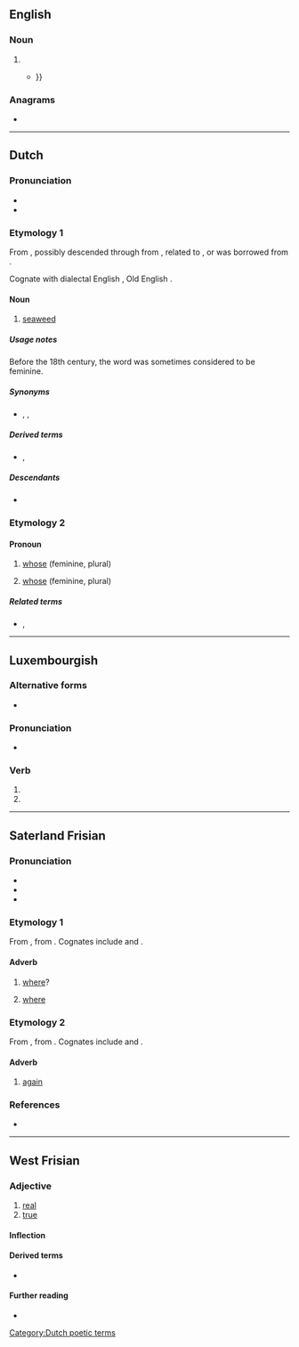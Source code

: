{{also|Wier}}
==English==

===Noun===
{{en-noun}}

# {{archaic form of|en|weir}}
#* {{quote-book|en|year=1819|author=James Dugdale|title=The New British Traveller: Or, Modern Panorama of England and Wales|passage=The '''wier''' of this fishery is very large, and consists of a dam, ten or twelve feet high {{...}}}}

===Anagrams===
* {{anagrams|en|a=eirw|Weir|Wire|weir|wire}}

----

==Dutch==

===Pronunciation===
* {{audio|nl|Nl-wier.ogg|audio}}
* {{rhymes|nl|ir|s=1}}

===Etymology 1===
From {{inh|nl|dum|wier||seaweed}}, possibly descended through {{inh|nl|odt|-}} from {{inh|nl|gem-pro|*waira}}, related to {{m|gem-pro|*wīraz}}, or was borrowed from {{der|nl|fy|-}}.

Cognate with dialectal English {{m|en|ware||seaweed}}, Old English {{m|ang|war||seaweed}}.

====Noun====
{{nl-noun|n|-en|wiertje}}

# [[seaweed]]

=====Usage notes=====
Before the 18th century, the word was sometimes considered to be feminine.

=====Synonyms=====
* {{sense|seaweed}} {{l|nl|alg}}, {{l|nl|alge}}, {{l|nl|zeegras}}

=====Derived terms=====
* {{l|nl|groenwieren}}, {{l|nl|zeewier}}

=====Descendants=====
* {{desc|af|wier}}

===Etymology 2===
{{root|nl|ine-pro|*kʷ-}}
{{rfe|nl}}

====Pronoun====
{{head|nl|pronoun}}

# {{lb|nl|interrogative|archaic}} [[whose]] (feminine, plural)
# {{lb|nl|relative|dated}} [[whose]] (feminine, plural)

=====Related terms=====
* {{l|nl|wie}}, {{l|nl|wiens}}

[[Category:Dutch poetic terms]]

----

==Luxembourgish==

===Alternative forms===
* {{l|lb|wär}}

===Pronunciation===
* {{IPA|lb|/viːr/|[viə̯]|[ˈviː.ɐ]}}

===Verb===
{{head|lb|verb form}}

# {{inflection of|lb|sinn||1|s|simple|cond}}
# {{inflection of|lb|sinn||3|s|simple|cond}}

----

==Saterland Frisian==

===Pronunciation===
* {{IPA|stq|/vir/}}
* {{hyph|stq|wier}}
* {{rhymes|stq|ir|s=1}}

===Etymology 1===
{{dercat|stq|gem-pro|inh=1}}
From {{inh|stq|ofs|hwēr}}, from {{inh|stq|gmw-pro|*hwār}}. Cognates include {{cog|fy|wêr}} and {{cog|de|wo}}.

====Adverb====
{{head|stq|adverb|cat2=interrogative adverbs|cat3=relative adverbs}}

# [[where]]?
#: {{uxi|stq|'''Wier''' is  dien Húus?|'''Where''' is your house?}}
# [[where]]
#: {{uxi|stq|Iek weet '''wier''' dien Húus is.|I know '''where''' your house is.}}

===Etymology 2===
From {{inh|stq|ofs|wether}}, from {{inh|stq|gem-pro|*wiþra}}. Cognates include {{cog|nl|weer}} and {{cog|de|wieder}}.

====Adverb====
{{head|stq|adverb}}

# [[again]]
#: {{uxi|stq|Hääst du dät '''wier''' däin?|Have you done it '''again'''?}}

===References===
* {{R:stq:SW}}

----

==West Frisian==

===Adjective===
{{head|fy|adjective}}

# [[real]]
# [[true]]

====Inflection====
{{fy-infl-adj}}

====Derived terms====
* {{l|fy|wierheid}}

====Further reading====
* {{R:WFT|115299|III}}